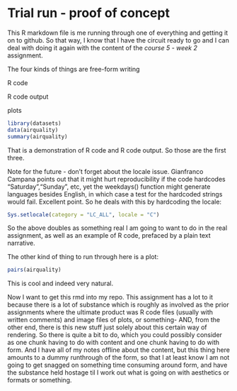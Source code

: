 Trial run - proof of concept
============================

This R markdown file is me running through one of everything and getting it on to github.  So that way, I know that I have the circuit ready to go and I can deal with doing it again with the content of the *course 5 - week 2* assignment.

The four kinds of things are
free-form writing

R code

R code output

plots

```{r}
library(datasets)
data(airquality)
summary(airquality)
```

That is a demonstration of R code and R code output.  So those are the first three.

Note for the future - don't forget about the locale issue.  Gianfranco Campana points out that it might hurt reproducibility if the code hardcodes "Saturday","Sunday", etc, yet the weekdays() function might generate languages besides English, in which case a test for the hardcoded strings would fail.  Excellent point.  So he deals with this by hardcoding the locale:

```{r}
Sys.setlocale(category = "LC_ALL", locale = "C")
```

So the above doubles as something real I am going to want to do in the real assignment, as well as an example of R code, prefaced by a plain text narrative.

The other kind of thing to run through here is a plot:

```{r}
pairs(airquality)
```

This is cool and indeed very natural.

Now I want to get this rmd into my repo. This assignment has a lot to it because there is a lot of substance which is roughly as involved as the prior assignments where the ultimate product was R code files (usually with written comments) and image files of plots, or something- AND, from the other end, there is this new stuff just solely about this certain way of rendering.  So there is quite a bit to do, which you could possibly consider as one chunk having to do with content and one chunk having to do with form.  And I have all of my notes offline about the content, but this thing here amounts to a dummy runthrough of the form, so that I at least know I am not going to get snagged on something time consuming around form, and have the substance held hostage til I work out what is going on with aesthetics or formats or something.
